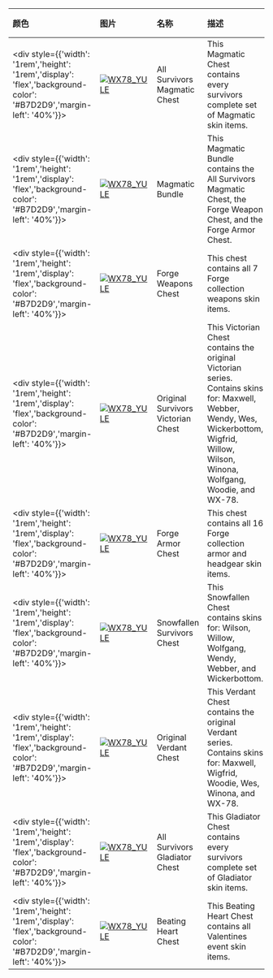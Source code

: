| 颜色                                                                                                                        | 图片                                                                                                                                                                 | 名称                    | 描述                                                              | 收集             | 品质    | 交易 |
| :-------------------------------------------------------------------------------------------------------------------------- | :------------------------------------------------------------------------------------------------------------------------------------------------------------------- | :---------------------- | :---------------------------------------------------------------- | :--------------- | :------ | :--- |
| <div style={{'width': '1rem','height': '1rem','display': 'flex','background-color': '#B7D2D9','margin-left': '40%'}}></div> | [![WX78_YULE](https://items.kleientertainment.com/images/DST/PACK_MAGMA_ALL/small)](https://items.kleientertainment.com/images/DST/PACK_MAGMA_ALL/small)                                                               | All Survivors Magmatic Chest              | This Magmatic Chest contains every survivors complete set of Magmatic skin items.                                                                                                                                                                                                                                                         |                                 | Common                   | 否   |
| <div style={{'width': '1rem','height': '1rem','display': 'flex','background-color': '#B7D2D9','margin-left': '40%'}}></div> | [![WX78_YULE](https://items.kleientertainment.com/images/DST/PACK_MAGMA_BUNDLE/small)](https://items.kleientertainment.com/images/DST/PACK_MAGMA_BUNDLE/small)                                                         | Magmatic Bundle                           | This Magmatic Bundle contains the All Survivors Magmatic Chest, the Forge Weapon Chest, and the Forge Armor Chest.                                                                                                                                                                                                                         |                                 | Common                   | 否   |
| <div style={{'width': '1rem','height': '1rem','display': 'flex','background-color': '#B7D2D9','margin-left': '40%'}}></div> | [![WX78_YULE](https://items.kleientertainment.com/images/DST/PACK_FORGE_WEAPONS/small)](https://items.kleientertainment.com/images/DST/PACK_FORGE_WEAPONS/small)                                                       | Forge Weapons Chest                       | This chest contains all 7 Forge collection weapons skin items.                                                                                                                                                                                                                                                                             |                                 | Common                   | 否   |
| <div style={{'width': '1rem','height': '1rem','display': 'flex','background-color': '#B7D2D9','margin-left': '40%'}}></div> | [![WX78_YULE](https://items.kleientertainment.com/images/DST/PACK_VICTORIAN_ALL/small)](https://items.kleientertainment.com/images/DST/PACK_VICTORIAN_ALL/small)                                                       | Original Survivors Victorian Chest        | This Victorian Chest contains the original Victorian series. Contains skins for: Maxwell, Webber, Wendy, Wes, Wickerbottom, Wigfrid, Willow, Wilson, Winona, Wolfgang, Woodie, and WX-78.                                                                                                                                                  |                                 | Common                   | 否   |
| <div style={{'width': '1rem','height': '1rem','display': 'flex','background-color': '#B7D2D9','margin-left': '40%'}}></div> | [![WX78_YULE](https://items.kleientertainment.com/images/DST/PACK_FORGE_ARMOR/small)](https://items.kleientertainment.com/images/DST/PACK_FORGE_ARMOR/small)                                                           | Forge Armor Chest                         | This chest contains all 16 Forge collection armor and headgear skin items.                                                                                                                                                                                                                                                                 |                                 | Common                   | 否   |
| <div style={{'width': '1rem','height': '1rem','display': 'flex','background-color': '#B7D2D9','margin-left': '40%'}}></div> | [![WX78_YULE](https://items.kleientertainment.com/images/DST/PACK_ICE_ALL/small)](https://items.kleientertainment.com/images/DST/PACK_ICE_ALL/small)                                                                   | Snowfallen Survivors Chest                | This Snowfallen Chest contains skins for: Wilson, Willow, Wolfgang, Wendy, Webber, and Wickerbottom.                                                                                                                                                                                                                                       |                                 | Common                   | 否   |
| <div style={{'width': '1rem','height': '1rem','display': 'flex','background-color': '#B7D2D9','margin-left': '40%'}}></div> | [![WX78_YULE](https://items.kleientertainment.com/images/DST/PACK_NATURE_ALL/small)](https://items.kleientertainment.com/images/DST/PACK_NATURE_ALL/small)                                                             | Original Verdant Chest                    | This Verdant Chest contains the original Verdant series. Contains skins for: Maxwell, Wigfrid, Woodie, Wes, Winona, and WX-78.                                                                                                                                                                                                             |                                 | Common                   | 否   |
| <div style={{'width': '1rem','height': '1rem','display': 'flex','background-color': '#B7D2D9','margin-left': '40%'}}></div> | [![WX78_YULE](https://items.kleientertainment.com/images/DST/PACK_GLADIATOR_ALL/small)](https://items.kleientertainment.com/images/DST/PACK_GLADIATOR_ALL/small)                                                       | All Survivors Gladiator Chest             | This Gladiator Chest contains every survivors complete set of Gladiator skin items.                                                                                                                                                                                                                                                       |                                 | Common                   | 否   |
| <div style={{'width': '1rem','height': '1rem','display': 'flex','background-color': '#B7D2D9','margin-left': '40%'}}></div> | [![WX78_YULE](https://items.kleientertainment.com/images/DST/PACK_HEART_YOU/small)](https://items.kleientertainment.com/images/DST/PACK_HEART_YOU/small)                                                               | Beating Heart Chest                       | This Beating Heart Chest contains all Valentines event skin items.                                                                                                                                                                                                                                                                        |                                 | Common                   | 否   |
